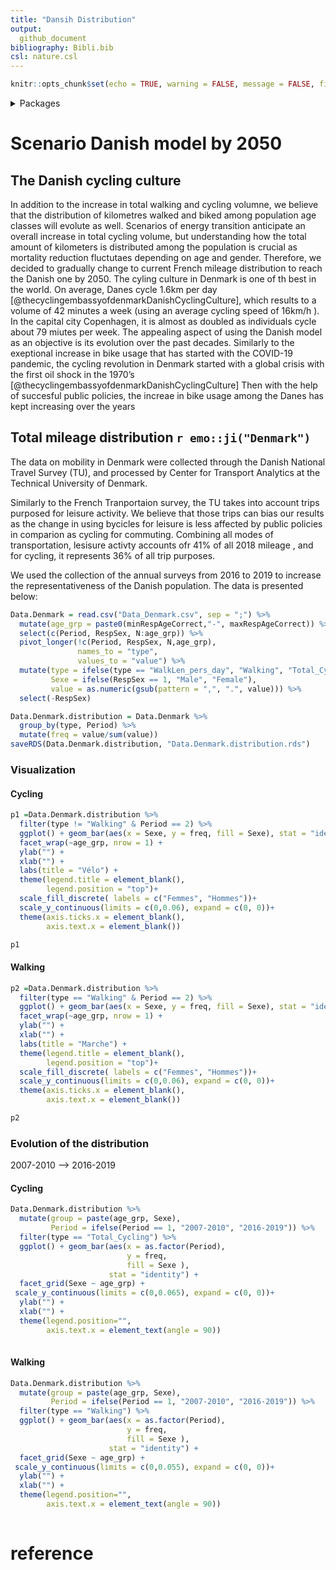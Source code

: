 ```yaml
---
title: "Dansih Distribution"
output:
  github_document
bibliography: Bibli.bib
csl: nature.csl
---
```


```r
knitr::opts_chunk$set(echo = TRUE, warning = FALSE, message = FALSE, fig.align='center')
```

<details>
<summary>Packages</summary>
<p>

```r
want = c("emo",
         "dplyr",
         "ggplot2",
         "tidyr")

have = want %in% rownames(installed.packages())

# Install the packages that we miss
if ( any(!have) ) { install.packages( want[!have] ) }

# Load the packages
junk <- lapply(want, library, character.only = T)

# Remove the objects we created
rm(have, want, junk)

```
</details> 


# Scenario Danish model by 2050


## The Danish cycling culture
In addition to the increase in total walking and cycling volumne, we believe that the distribution of kilometres walked and biked among population age classes will evolute as well. Scenarios of energy transition anticipate an overall increase in total cycling volume, but understanding how the total amount of kilometers is distributed among the population is crucial as mortality reduction fluctutaes depending on age and gender. 
Therefore, we decided to gradually change to current French mileage distribution to reach the Danish one by 2050.
The cyling culture in Denmark is one of th best in the world. On average, Danes cycle 1.6km per day [@thecyclingembassyofdenmarkDanishCyclingCulture], which results to a volume of 42 minutes a week (using an average cycling speed of 16km/h ). In the capital city Copenhagen, it is almost as doubled as individuals cycle about 79 miutes per week. 
The appealing aspect of using the Danish model as an objective is its evolution over the past decades. Similarly to the exeptional increase in bike usage that has started with the COVID-19 pandemic, the cycling revolution in Denmark started with a global crisis with the first oil shock in the 1970's [@thecyclingembassyofdenmarkDanishCyclingCulture] Then with the help of succesful public policies, the increae in bike usage among the Danes has kept increasing over the years 


## Total mileage distribution `r emo::ji("Denmark")`

The data on mobility in Denmark were collected through the Danish National Travel Survey (TU), and processed by Center for Transport Analytics at the Technical University of Denmark. 

Similarly to the French Tranportaion survey, the TU takes into account trips purposed for leisure activity. We believe that those trips can bias our results as the change in using bycicles for leisure is less affected by public policies in comparion as cycling for commuting. Combining all modes of transportation, lesisure activty accounts ofr 41% of all 2018 mileage , and for cycling, it represents 36% of all trip purposes. 

We used the collection of the annual surveys from 2016 to 2019 to increase the representativeness of the Danish population.
The data is presented below: 


```r
Data.Denmark = read.csv("Data_Denmark.csv", sep = ";") %>%
  mutate(age_grp = paste0(minRespAgeCorrect,"-", maxRespAgeCorrect)) %>%
  select(c(Period, RespSex, N:age_grp)) %>%
  pivot_longer(!c(Period, RespSex, N,age_grp),
               names_to = "type",
               values_to = "value") %>%
  mutate(type = ifelse(type == "WalkLen_pers_day", "Walking", "Total_Cycling"),
         Sexe = ifelse(RespSex == 1, "Male", "Female"),
         value = as.numeric(gsub(pattern = ",", ".", value))) %>%
  select(-RespSex)
```

```r
Data.Denmark.distribution = Data.Denmark %>% 
  group_by(type, Period) %>%
  mutate(freq = value/sum(value)) 
saveRDS(Data.Denmark.distribution, "Data.Denmark.distribution.rds")

```


### Visualization {.tabset}

#### Cycling

```r
p1 =Data.Denmark.distribution %>%
  filter(type != "Walking" & Period == 2) %>%
  ggplot() + geom_bar(aes(x = Sexe, y = freq, fill = Sexe), stat = "identity") +
  facet_wrap(~age_grp, nrow = 1) +
  ylab("") +
  xlab("") +
  labs(title = "Vélo") +
  theme(legend.title = element_blank(),
        legend.position = "top")+ 
  scale_fill_discrete( labels = c("Femmes", "Hommes"))+
  scale_y_continuous(limits = c(0,0.06), expand = c(0, 0))+ 
  theme(axis.ticks.x = element_blank(),
        axis.text.x = element_blank())

p1
```

#### Walking

```r
p2 =Data.Denmark.distribution %>%
  filter(type == "Walking" & Period == 2) %>%
  ggplot() + geom_bar(aes(x = Sexe, y = freq, fill = Sexe), stat = "identity") +
  facet_wrap(~age_grp, nrow = 1) +
  ylab("") +
  xlab("") +
  labs(title = "Marche") +
  theme(legend.title = element_blank(),
        legend.position = "top")+ 
  scale_fill_discrete( labels = c("Femmes", "Hommes"))+
  scale_y_continuous(limits = c(0,0.06), expand = c(0, 0))+ 
  theme(axis.ticks.x = element_blank(),
        axis.text.x = element_blank())

p2

```

### Evolution of the distribution {.tabset}
2007-2010 ⟶ 2016-2019

#### Cycling
```r
Data.Denmark.distribution %>%
  mutate(group = paste(age_grp, Sexe),
         Period = ifelse(Period == 1, "2007-2010", "2016-2019")) %>%
  filter(type == "Total_Cycling") %>%
  ggplot() + geom_bar(aes(x = as.factor(Period),
                          y = freq,
                          fill = Sexe ),
                      stat = "identity") +
  facet_grid(Sexe ~ age_grp) +
 scale_y_continuous(limits = c(0,0.065), expand = c(0, 0))+
  ylab("") +
  xlab("") +
  theme(legend.position="",
        axis.text.x = element_text(angle = 90))
  
```

#### Walking

```r
Data.Denmark.distribution %>%
  mutate(group = paste(age_grp, Sexe),
         Period = ifelse(Period == 1, "2007-2010", "2016-2019")) %>%
  filter(type == "Walking") %>%
  ggplot() + geom_bar(aes(x = as.factor(Period),
                          y = freq,
                          fill = Sexe ),
                      stat = "identity") +
  facet_grid(Sexe ~ age_grp) +
 scale_y_continuous(limits = c(0,0.055), expand = c(0, 0))+
  ylab("") +
  xlab("") +
  theme(legend.position="",
        axis.text.x = element_text(angle = 90))
  
```


# reference